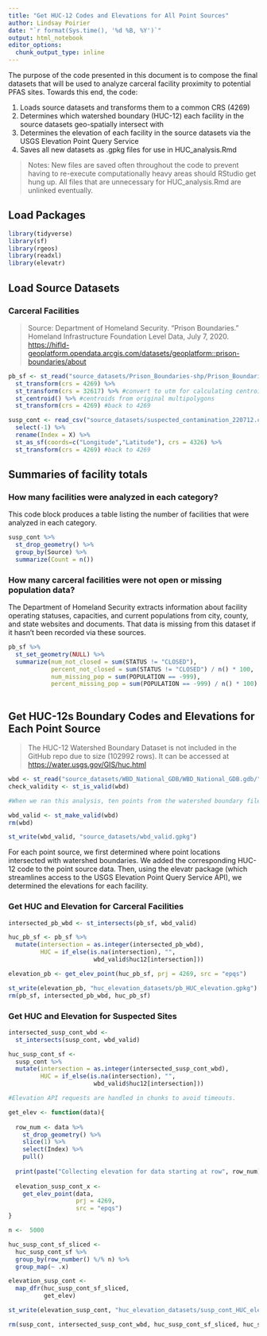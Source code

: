```yaml
---
title: "Get HUC-12 Codes and Elevations for All Point Sources"
author: Lindsay Poirier
date: "`r format(Sys.time(), '%d %B, %Y')`"
output: html_notebook
editor_options: 
  chunk_output_type: inline
---
```


The purpose of the code presented in this document is to compose the final datasets that will be used to analyze carceral facility proximity to potential PFAS sites. Towards this end, the code:

1. Loads source datasets and transforms them to a common CRS (4269)
2. Determines which watershed boundary (HUC-12) each facility in the source datasets geo-spatially intersect with
3. Determines the elevation of each facility in the source datasets via the USGS Elevation Point Query Service
4. Saves all new datasets as .gpkg files for use in HUC_analysis.Rmd

> Notes: New files are saved often throughout the code to prevent having to re-execute computationally heavy areas should RStudio get hung up. All files that are unnecessary for HUC_analysis.Rmd are unlinked eventually. 

## Load Packages

```r
library(tidyverse)
library(sf)
library(rgeos)
library(readxl)
library(elevatr)
```

## Load Source Datasets

### Carceral Facilities

> Source: Department of Homeland Security. "Prison Boundaries." Homeland Infrastructure Foundation Level Data, July 7, 2020. [https://hifld-geoplatform.opendata.arcgis.com/datasets/geoplatform::prison-boundaries/about](https://hifld-geoplatform.opendata.arcgis.com/datasets/geoplatform::prison-boundaries/about)

```r
pb_sf <- st_read("source_datasets/Prison_Boundaries-shp/Prison_Boundaries.shp") %>%
  st_transform(crs = 4269) %>%
  st_transform(crs = 32617) %>% #convert to utm for calculating centroids
  st_centroid() %>% #centroids from original multipolygons
  st_transform(crs = 4269) #back to 4269
```

```r
susp_cont <- read_csv("source_datasets/suspected_contamination_220712.csv") %>%
  select(-1) %>%
  rename(Index = X) %>%
  st_as_sf(coords=c("Longitude","Latitude"), crs = 4326) %>%
  st_transform(crs = 4269) #back to 4269
```



## Summaries of facility totals

### How many facilities were analyzed in each category?

This code block produces a table listing the number of facilities that were analyzed in each category.

```r
susp_cont %>%
  st_drop_geometry() %>%
  group_by(Source) %>%
  summarize(Count = n())

```

### How many carceral facilities were not open or missing population data?

The Department of Homeland Security extracts information about facility operating statuses, capacities, and current populations from city, county, and state websites and documents. That data is missing from this dataset if it hasn't been recorded via these sources. 

```r
pb_sf %>%
  st_set_geometry(NULL) %>%
  summarize(num_not_closed = sum(STATUS != "CLOSED"),
            percent_not_closed = sum(STATUS != "CLOSED") / n() * 100,
            num_missing_pop = sum(POPULATION == -999),
            percent_missing_pop = sum(POPULATION == -999) / n() * 100)
  
```

## Get HUC-12s Boundary Codes and Elevations for Each Point Source

> The HUC-12 Watershed Boundary Dataset is not included in the GitHub repo due to size (102992 rows). It can be accessed at [https://water.usgs.gov/GIS/huc.html](https://water.usgs.gov/GIS/huc.html)

```r
wbd <- st_read("source_datasets/WBD_National_GDB/WBD_National_GDB.gdb/")
check_validity <- st_is_valid(wbd)

#When we ran this analysis, ten points from the watershed boundary file had invalid geometry. We used functions from the sf package to make the geometries valid. 

wbd_valid <- st_make_valid(wbd)
rm(wbd)

st_write(wbd_valid, "source_datasets/wbd_valid.gpkg")
```

For each point source, we first determined where point locations intersected with watershed boundaries. We added the corresponding HUC-12 code to the point source data. Then, using the elevatr package (which streamlines access to the USGS Elevation Point Query Service API), we determined the elevations for each facility. 

### Get HUC and Elevation for Carceral Facilities

```r
intersected_pb_wbd <- st_intersects(pb_sf, wbd_valid)

huc_pb_sf <- pb_sf %>%
  mutate(intersection = as.integer(intersected_pb_wbd),
         HUC = if_else(is.na(intersection), "",
                        wbd_valid$huc12[intersection]))

elevation_pb <- get_elev_point(huc_pb_sf, prj = 4269, src = "epqs")

st_write(elevation_pb, "huc_elevation_datasets/pb_HUC_elevation.gpkg")
rm(pb_sf, intersected_pb_wbd, huc_pb_sf)
```
### Get HUC and Elevation for Suspected Sites

```r
intersected_susp_cont_wbd <- 
  st_intersects(susp_cont, wbd_valid)

huc_susp_cont_sf <- 
  susp_cont %>%
  mutate(intersection = as.integer(intersected_susp_cont_wbd),
         HUC = if_else(is.na(intersection), "",
                        wbd_valid$huc12[intersection]))

#Elevation API requests are handled in chunks to avoid timeouts.

get_elev <- function(data){
  
  row_num <- data %>% 
    st_drop_geometry() %>%
    slice(1) %>% 
    select(Index) %>% 
    pull()
  
  print(paste("Collecting elevation for data starting at row", row_num))
  
  elevation_susp_cont_x <- 
    get_elev_point(data, 
                   prj = 4269, 
                   src = "epqs")
}

n <-  5000 

huc_susp_cont_sf_sliced <- 
  huc_susp_cont_sf %>% 
  group_by(row_number() %/% n) %>% 
  group_map(~ .x)

elevation_susp_cont <- 
  map_dfr(huc_susp_cont_sf_sliced, 
          get_elev)

st_write(elevation_susp_cont, "huc_elevation_datasets/susp_cont_HUC_elevation.gpkg")

rm(susp_cont, intersected_susp_cont_wbd, huc_susp_cont_sf_sliced, huc_susp_cont_sf)
```

